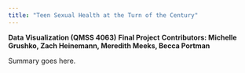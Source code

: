 ```yaml
---
title: "Teen Sexual Health at the Turn of the Century"
---
```

**Data Visualization (QMSS 4063)**
**Final Project**
**Contributors: Michelle Grushko, Zach Heinemann, Meredith Meeks, Becca Portman**

Summary goes here.
